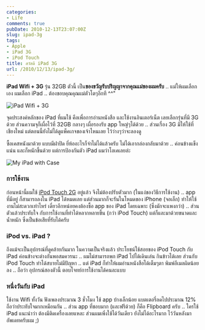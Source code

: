 ```yaml
---
categories:
- Life
comments: true
pubDate: 2010-12-13T23:07:00Z
slug: ipad-3g
tags:
- Apple
- iPad 3G
- iPod Touch
title: สวัสดี iPad 3G
url: /2010/12/13/ipad-3g/
---
```


**iPad Wifi + 3G** รุ่น 32GB ตัวนี้ เป็น**ของขวัญรับปริญญาจากคุณแม่ของผมครับ** .. แม่ให้ผมเลือกเอง ผมเลือก iPad .. ต้องขอบคุณคุณแม่ตัวโตๆอีกที ^^"

![iPad Wifi + 3G](https://armno.in.th/wp-content/gallery/say-hi-ipad-3g/dsc_7694.jpg)

จุดประสงค์หลักของ iPad ที่ผมใช้ คือเพื่อการอ่านหนังสือ และใช้งานอินเตอร์เน็ต เลยเลือกรุ่นที่มี 3G ด้วย ส่วนความจุก็เผื่อไว้ที่ 32GB กลางๆ เผื่อรองรับ app ใหญ่ๆได้ด้วย .. ส่วนเรื่อง 3G มีให้ใช้ที่เชียงใหม่ แต่ตอนนี้ยังไม่ได้ดูแพ็คเกจของเจ้าไหนเลย ไว้ว่างๆว่าจะลองดู

ซื้อเคสหนังมาด้วย แบบมีฝาปิด ยี่ห้ออะไรก็จำไม่ได้แล้วครับ ไม่ได้เอากล่องกลับมาด้วย .. ค่อนข้างแข็ง แน่น และก็หนักขึ้นด้วย แต่การป้องกันตัว iPad ผมว่าโอเคเลยล่ะ

![My iPad with Case](https://armno.in.th/wp-content/gallery/say-hi-ipad-3g/dsc_7708.jpg)


### การใช้งาน


ก่อนหน้านี้ผมใช้ [iPod Touch 2G](https://armno.in.th/content/ipod-touch) อยู่แล้ว จึงไม่ต้องปรับตัวมาก (ในแง่ของวิธีการใช้งาน) .. app ที่มีอยู่ ก็สามารถลงใน iPad ได้หมดเลย แต่ส่วนมากก็จะรันในโหมดของ iPhone (จอเล็ก) ทำให้ใช้งานไม่สะดวกเท่าไหร่ เดี๋ยวอีกหน่อยคงต้องซื้อ app ของ iPad โดยเฉพาะ (ซึ่งมักจะแพงกว่า) .. ส่วนตัวแล้วประทับใจ กับการใช้งานที่ทำได้หลากหลายขึ้น (กว่า iPod Touch) แต่ก็และมาด้วยขนาดและน้ำหนัก ซึ่งเป็นข้อเสียที่รับได้ครับ


### iPod vs. iPad ?


ถึงแม้จะเป็นอุปกรณ์ที่ดูคล้ายกันมาก ในความเป็นจริงแล้ว ประโยชน์ใช้สอยของ iPod Touch กับ iPad ค่อนข้างจะต่างกันพอสมควรนะ .. ผมไม่สามารถพก iPad ไปได้เดินเล่น กินข้าวได้เลย ส่วนกับ iPod Touch ทำได้สบายไม่มีปัญหา .. แต่ iPad ก็ทำให้ผมอ่านหนังสือได้เต็มๆตา พิมพ์อีเมลผิดน้อยลง .. ถือว่า อุปกรณ์สองตัวนี้ ตอบโจทย์การใช้งานได้คนละแบบ


### หนึ่งวันกับ iPad


ใช้งาน Wifi ทั้งวัน ฟังเพลงประมาณ 3 ชั่วโมง ใช้ app บ้างเล็กน้อย แบตเตอรี่ลดไปประมาณ 12% ถือว่าประทับใจมากเหมือนกัน .. ส่วน app ที่ชอบมาก (และฟรีด้วย) ก็คือ Flipboard ครับ .. ใครใช้ iPad แนะนำว่า ต้องมีติดเครื่องเลยแหละ ส่วนผมเพิ่งใช้ได้วันเดียว ยังไม่ได้อะไรมาก ไว้วันหลังมาอัพเดทครับผม ;)
